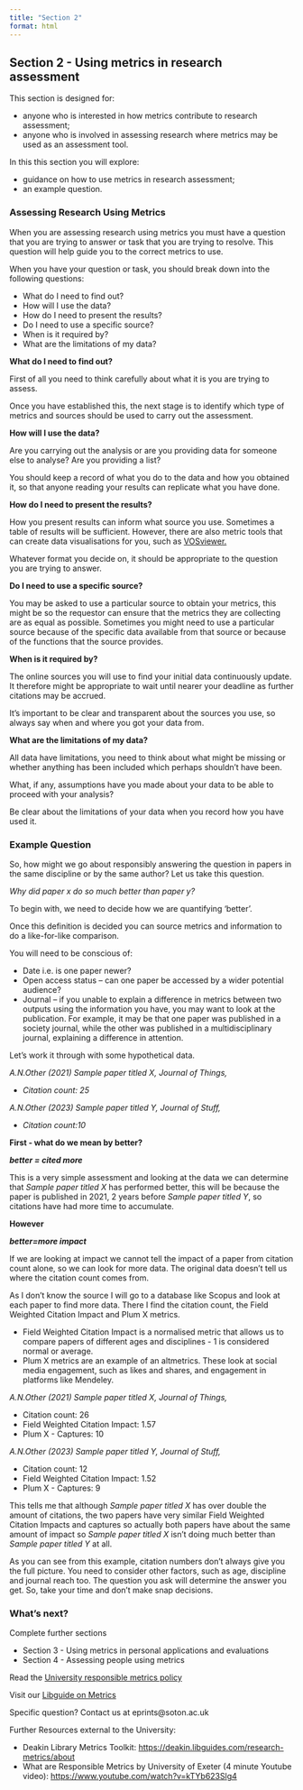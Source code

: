 ```yaml
---
title: "Section 2"
format: html
---
```


## Section 2 - Using metrics in research assessment

This section is designed for:

-   anyone who is interested in how metrics contribute to research assessment;
-   anyone who is involved in assessing research where metrics may be used as an assessment tool.

In this this section you will explore:

-   guidance on how to use metrics in research assessment;
-   an example question.

### Assessing Research Using Metrics

When you are assessing research using metrics you must have a question that you are trying to answer or task that you are trying to resolve. This question will help guide you to the correct metrics to use.

When you have your question or task, you should break down into the following questions:

-   What do I need to find out?​
-   How will I use the data?​
-   How do I need to present the results?​
-   Do I need to use a specific source?​
-   When is it required by? 
-   What are the limitations of my data?

**What do I need to find out?​**

First of all you need to think carefully about what it is you are trying to assess.

Once you have established this, the next stage is to identify which type of metrics and sources should be used to carry out the assessment.

**How will I use the data?​**

Are you carrying out the analysis or are you providing data for someone else to analyse? Are you providing a list?

You should keep a record of what you do to the data and how you obtained it, so that anyone reading your results can replicate what you have done.

**How do I need to present the results?​**

How you present results can inform what source you use. Sometimes a table of results will be sufficient. However, there are also metric tools that can create data visualisations for you, such as [VOSviewer.](https://www.vosviewer.com/)

Whatever format you decide on, it should be appropriate to the question you are trying to answer.

**Do I need to use a specific source?​**

You may be asked to use a particular source to obtain your metrics, this might be so the requestor can ensure that the metrics they are collecting are as equal as possible. Sometimes you might need to use a particular source because of the specific data available from that source or because of the functions that the source provides.

**When is it required by? ​**

The online sources you will use to find your initial data continuously update. It therefore might be appropriate to wait until nearer your deadline as further citations may be accrued.

It's important to be clear and transparent about the sources you use, so always say when and where you got your data from.

**What are the limitations of my data?**

All data have limitations, you need to think about what might be missing or whether anything has been included which perhaps shouldn’t have been.

What, if any, assumptions have you made about your data to be able to proceed with your analysis?

Be clear about the limitations of your data when you record how you have used it.

### **Example Question**

So, how might we go about responsibly answering the question in papers in the same discipline or by the same author? Let us take this question.

*Why did paper x do so much better than paper y?​*

To begin with, we need to decide how we are quantifying ‘better’.

Once this definition is decided you can source metrics and information to do a like-for-like comparison.

You will need to be conscious of:

-   Date i.e. is one paper newer?
-   Open access status – can one paper be accessed by a wider potential audience?
-   Journal – if you unable to explain a difference in metrics between two outputs using the information you have, you may want to look at the publication. For example, it may be that one paper was published in a society journal, while the other was published in a multidisciplinary journal, explaining a difference in attention.

Let’s work it through with some hypothetical data.

*A.N.Other (2021) Sample paper titled X, Journal of Things,*

-   *Citation count: 25*

*A.N.Other (2023) Sample paper titled Y, Journal of Stuff,*

-   *Citation count:10*

**First - what do we mean by better?**

***better = cited more***

This is a very simple assessment and looking at the data we can determine that *Sample paper titled X* has performed better, this will be because the paper is published in 2021, 2 years before *Sample paper titled Y*, so citations have had more time to accumulate.

**However**

***better=more impact***

If we are looking at impact we cannot tell the impact of a paper from citation count alone, so we can look for more data. The original data doesn't tell us where the citation count comes from.

As I don’t know the source I will go to a database like Scopus and look at each paper to find more data. There I find the citation count, the Field Weighted Citation Impact and Plum X metrics.

-   Field Weighted Citation Impact is a normalised metric that allows us to compare papers of different ages and disciplines - 1 is considered normal or average.
-   Plum X metrics are an example of an altmetrics. These look at social media engagement, such as likes and shares, and engagement in platforms like Mendeley.

*A.N.Other (2021) Sample paper titled X, Journal of Things,*

-   Citation count: 26
-   Field Weighted Citation Impact: 1.57
-   Plum X - Captures: 10

*A.N.Other (2023) Sample paper titled Y, Journal of Stuff,*

-   Citation count: 12
-   Field Weighted Citation Impact: 1.52
-   Plum X - Captures: 9

This tells me that although *Sample paper titled X* has over double the amount of citations, the two papers have very similar Field Weighted Citation Impacts and captures so actually both papers have about the same amount of impact so *Sample paper titled X* isn’t doing much better than *Sample paper titled Y* at all.

As you can see from this example, citation numbers don’t always give you the full picture. You need to consider other factors, such as age, discipline and journal reach too. The question you ask will determine the answer you get. So, take your time and don't make snap decisions.

### **What’s next?**

Complete further sections

-   Section 3 - Using metrics in personal applications and evaluations
-   Section 4 - Assessing people using metrics

Read the [University responsible metrics policy](https://www.southampton.ac.uk/about/governance/regulations-policies/policies/responsible-research-metrics){target="_blank"}

Visit our [Libguide on Metrics](https://library.soton.ac.uk/bibliometrics){target="_blank"}

Specific question? Contact us at eprints\@soton.ac.uk

Further Resources external to the University:

-   Deakin Library Metrics Toolkit: [https://deakin.libguides.com/research-metrics/about](https://deakin.libguides.com/research-metrics/about){target="_blank"}
-   What are Responsible Metrics by University of Exeter (4 minute Youtube video): [https://www.youtube.com/watch?v=kTYb623Slg4](https://www.youtube.com/watch?v=kTYb623Slg4){target="_blank"}